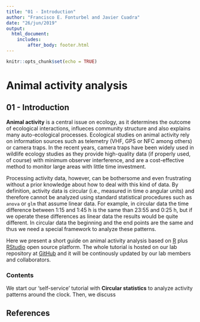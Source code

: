 ```yaml
---
title: "01 - Introduction"
author: "Francisco E. Fonturbel and Javier Cuadra"
date: "26/jun/2019"
output: 
  html_document:
    includes:
        after_body: footer.html
---
```


```r
knitr::opts_chunk$set(echo = TRUE)
```

# Animal activity analysis

## 01 - Introduction

**Animal activity** is a central issue on ecology, as it determines the outcome of ecological interactions, influeces community structure and also explains many auto-ecological processes. Ecological studies on animal activity rely on information sources such as telemetry (VHF, GPS or NFC among others) or camera traps. In the recent years, camera traps have been widely used in wildlife ecology studies as they provide high-quality data (if properly used, of course) with minimum observer interference, and are a cost-effective method to monitor large areas with little time investment.

Processing activity data, however, can be bothersome and even frustrating without a prior knowledge about how to deal with this kind of data. By definition, activity data is circular (i.e., measured in time o angular units) and therefore cannot be analyzed using standard statistical procedures such as `anova` or `glm` that assume linear data. For example, in circular data the time difference between 1:15 and 1:45 h is the same than 23:55 and 0:25 h, but if we operate these differences as linear data the results would be quite different. In circular data the beginning and the end points are the same and thus we need a special framework to analyze these patterns.

Here we present a short guide on animal activity analysis based on [R](https://cran.r-project.org/) plus [RStudio](https://www.rstudio.com/) open source platform. The whole tutorial is hosted on our lab repository at [GitHub](https://github.com/fonturbel-lab) and it will be continously updated by our lab members and collaborators.

### Contents

We start our 'self-service' tutorial with **Circular statistics** to analyze activity patterns around the clock. Then, we discuss

## References